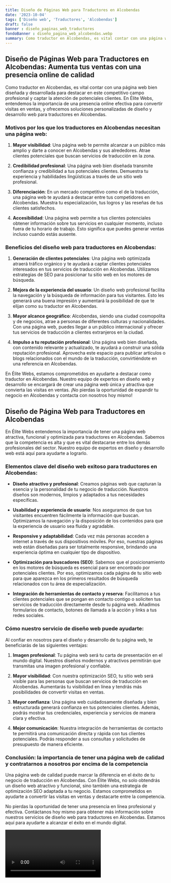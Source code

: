 ```yaml
---
title: Diseño de Páginas Web para Traductores en Alcobendas
date: '2023-10-04'
tags: ['Diseño web', 'Traductores', 'Alcobendas']
draft: false
banner : diseño_paginas_web_traductores
fondoBanner : diseño_pagina_web_alcobendas.webp
summary: Como traductor en Alcobendas, es vital contar con una página web bien diseñada y desarrollada para destacar en este competitivo campo profesional y captar la atención de potenciales clientes. En Élite Webs, entendemos la importancia de una presencia online efectiva para convertir visitas en ventas, y ofrecemos soluciones personalizadas de diseño y desarrollo web para traductores en Alcobendas.
---
```


## Diseño de Páginas Web para Traductores en Alcobendas: Aumenta tus ventas con una presencia online de calidad

Como traductor en Alcobendas, es vital contar con una página web bien diseñada y desarrollada para destacar en este competitivo campo profesional y captar la atención de potenciales clientes. En Élite Webs, entendemos la importancia de una presencia online efectiva para convertir visitas en ventas, y ofrecemos soluciones personalizadas de diseño y desarrollo web para traductores en Alcobendas.

### Motivos por los que los traductores en Alcobendas necesitan una página web:

1. **Mayor visibilidad**: Una página web te permite alcanzar a un público más amplio y darte a conocer en Alcobendas y sus alrededores. Atrae clientes potenciales que buscan servicios de traducción en la zona.

2. **Credibilidad profesional**: Una página web bien diseñada transmite confianza y credibilidad a tus potenciales clientes. Demuestra tu experiencia y habilidades lingüísticas a través de un sitio web profesional.

3. **Diferenciación**: En un mercado competitivo como el de la traducción, una página web te ayudará a destacar entre tus competidores en Alcobendas. Muestra tu especialización, tus logros y las reseñas de tus clientes satisfechos.

4. **Accesibilidad**: Una página web permite a tus clientes potenciales obtener información sobre tus servicios en cualquier momento, incluso fuera de tu horario de trabajo. Esto significa que puedes generar ventas incluso cuando estás ausente.

### Beneficios del diseño web para traductores en Alcobendas:

1. **Generación de clientes potenciales**: Una página web optimizada atraerá tráfico orgánico y te ayudará a captar clientes potenciales interesados en tus servicios de traducción en Alcobendas. Utilizamos estrategias de SEO para posicionar tu sitio web en los motores de búsqueda.

2. **Mejora de la experiencia del usuario**: Un diseño web profesional facilita la navegación y la búsqueda de información para tus visitantes. Esto les generará una buena impresión y aumentará la posibilidad de que te elijan como su traductor en Alcobendas.

3. **Mayor alcance geográfico**: Alcobendas, siendo una ciudad cosmopolita y de negocios, atrae a personas de diferentes culturas y nacionalidades. Con una página web, puedes llegar a un público internacional y ofrecer tus servicios de traducción a clientes extranjeros en la ciudad.

4. **Impulso a tu reputación profesional**: Una página web bien diseñada, con contenido relevante y actualizado, te ayudará a construir una sólida reputación profesional. Aprovecha este espacio para publicar artículos o blogs relacionados con el mundo de la traducción, convirtiéndote en una referencia en Alcobendas.

En Élite Webs, estamos comprometidos en ayudarte a destacar como traductor en Alcobendas. Nuestro equipo de expertos en diseño web y desarrollo se encargará de crear una página web única y atractiva que convierta las visitas en ventas. ¡No pierdas la oportunidad de expandir tu negocio en Alcobendas y contacta con nosotros hoy mismo!

<GifSeo />

<Cta />

## Diseño de Página Web para Traductores en Alcobendas

En Élite Webs entendemos la importancia de tener una página web atractiva, funcional y optimizada para traductores en Alcobendas. Sabemos que la competencia es alta y que es vital destacarse entre los demás profesionales del sector. Nuestro equipo de expertos en diseño y desarrollo web está aquí para ayudarte a lograrlo.

### Elementos clave del diseño web exitoso para traductores en Alcobendas:

- **Diseño atractivo y profesional**: Creamos páginas web que capturan la esencia y la personalidad de tu negocio de traducción. Nuestros diseños son modernos, limpios y adaptados a tus necesidades específicas.

- **Usabilidad y experiencia de usuario**: Nos aseguramos de que tus visitantes encuentren fácilmente la información que buscan. Optimizamos la navegación y la disposición de los contenidos para que la experiencia de usuario sea fluida y agradable.

- **Responsive y adaptabilidad**: Cada vez más personas acceden a internet a través de sus dispositivos móviles. Por eso, nuestras páginas web están diseñadas para ser totalmente responsive, brindando una experiencia óptima en cualquier tipo de dispositivo.

- **Optimización para buscadores (SEO)**: Sabemos que el posicionamiento en los motores de búsqueda es esencial para ser encontrado por potenciales clientes. Por eso, optimizamos cada página de tu sitio web para que aparezca en los primeros resultados de búsqueda relacionados con tu área de especialización.

- **Integración de herramientas de contacto y reserva**: Facilitamos a tus clientes potenciales que se pongan en contacto contigo o soliciten tus servicios de traducción directamente desde tu página web. Añadimos formularios de contacto, botones de llamada a la acción y links a tus redes sociales.

### Cómo nuestro servicio de diseño web puede ayudarte:

Al confiar en nosotros para el diseño y desarrollo de tu página web, te beneficiarás de las siguientes ventajas:

1. **Imagen profesional**: Tu página web será tu carta de presentación en el mundo digital. Nuestros diseños modernos y atractivos permitirán que transmitas una imagen profesional y confiable.

2. **Mayor visibilidad**: Con nuestra optimización SEO, tu sitio web será visible para las personas que buscan servicios de traducción en Alcobendas. Aumentarás tu visibilidad en línea y tendrás más posibilidades de convertir visitas en ventas.

3. **Mayor confianza**: Una página web cuidadosamente diseñada y bien estructurada generará confianza en tus potenciales clientes. Además, podrás mostrar tus credenciales, experiencia y servicios de manera clara y efectiva.

4. **Mejor comunicación**: Nuestra integración de herramientas de contacto te permitirá una comunicación directa y rápida con tus clientes potenciales. Podrás responder a sus consultas y solicitudes de presupuesto de manera eficiente.

### Conclusión: la importancia de tener una página web de calidad y contratarnos a nosotros por encima de la competencia

Una página web de calidad puede marcar la diferencia en el éxito de tu negocio de traducción en Alcobendas. Con Élite Webs, no solo obtendrás un diseño web atractivo y funcional, sino también una estrategia de optimización SEO adaptada a tu negocio. Estamos comprometidos en ayudarte a convertir las visitas en ventas y destacarte entre la competencia.

No pierdas la oportunidad de tener una presencia en línea profesional y efectiva. Contáctanos hoy mismo para obtener más información sobre nuestros servicios de diseño web para traductores en Alcobendas. Estamos aquí para ayudarte a alcanzar el éxito en el mundo digital.

<Video />

<CtaBot job='Traductores' city='Alcobendas'/>

<Gmaps query='Alcobendas+españa+maps' />
